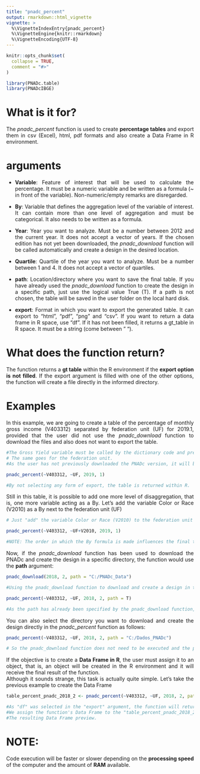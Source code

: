 ```yaml
---
title: "pnadc_percent"
output: rmarkdown::html_vignette
vignette: >
  %\VignetteIndexEntry{pnadc_percent}
  %\VignetteEngine{knitr::rmarkdown}
  %\VignetteEncoding{UTF-8}
---
```


```r
knitr::opts_chunk$set(
  collapse = TRUE,
  comment = "#>"
)
```

```r
library(PNADc.table)
library(PNADcIBGE)
```

# What is it for?
<div style="text-align: justify">
The _pnadc_percent_ function is used to create **percentage tables** and export them in csv (Excel), html, pdf formats and also create a Data Frame in R environment.

# arguments
<div style="text-align: justify">
* **Variable**:
Feature of interest that will be used to calculate the percentage. It must be a numeric variable and be written as a formula (~ in front of the variable). Non-numeric/empty remarks are disregarded.

* **By**:
Variable that defines the aggregation level of the variable of interest. It can contain more than one level of aggregation and must be categorical. It also needs to be written as a formula.

* **Year**:
Year you want to analyze. Must be a number between 2012 and the current year. It does not accept a vector of years. If the chosen edition has not yet been downloaded, the _pnadc_download_ function will be called automatically and create a design in the desired location.

* **Quartile**:
Quartile of the year you want to analyze. Must be a number between 1 and 4. It does not accept a vector of quartiles.

* **path**:
Location/directory where you want to save the final table. If you have already used the _pnadc_download_ function to create the design in a specific path, just use the logical value True (T). If a path is not chosen, the table will be saved in the user folder on the local hard disk.

* **export**:
Format in which you want to export the generated table. It can export to "html", "pdf", "png" and "csv". If you want to return a data frame in R space, use "df". If it has not been filled, it returns a gt_table in R space. It must be a string (come between " ").

# What does the function return?
<div style="text-align: justify">
The function returns a **gt table** within the R environment if the **export option is not filled**. If the export argument is filled with one of the other options, the function will create a file directly in the informed directory.

# Examples
<div style="text-align: justify">
In this example, we are going to create a table of the percentage of monthly gross income (V403312) separated by federation unit (UF) for 2019.1, provided that the user did not use the _pnadc_download_ function to download the files and also does not want to export the table.

```r
#The Gross Yield variable must be called by the dictionary code and preceded by ~
# The same goes for the federation unit.
#As the user has not previously downloaded the PNADc version, it will be downloaded automatically when executing the code and will be saved on the local disk.

pnadc_percent(~V403312, ~UF, 2019, 1)

#By not selecting any form of export, the table is returned within R.
```

<div style="text-align: justify">
Still in this table, it is possible to add one more level of disaggregation, that is, one more variable acting as a By.
Let's add the variable Color or Race (V2010) as a By next to the federation unit (UF)

```r
# Just "add" the variable Color or Race (V2010) to the federation unit (UF)

pnadc_percent(~V403312, ~UF+V2010, 2019, 1)

#NOTE: The order in which the By formula is made influences the final table, that is, the ~UF+V2010 By is different from the ~V2010+UF By
```

<div style="text-align: justify">
Now, if the _pnadc_download_ function has been used to download the PNADc and create the design in a specific directory, the function would use the **path** argument:

```r
pnadc_download(2018, 2, path = "C:/PNADc_Data")

#Using the pnadc_download function to download and create a design in the "Dados_PNADc" folder.

pnadc_percent(~V403312, ~UF, 2018, 2, path = T)

#As the path has already been specified by the pnadc_download function, just put the logical value True in the path argument of the pnadc_percent function.
```

<div style="text-align: justify">
You can also select the directory you want to download and create the design directly in the _pnadc_percent_ function as follows:

```r
pnadc_percent(~V403312, ~UF, 2018, 2, path = "C:/Dados_PNADc")

# So the pnadc_download function does not need to be executed and the percentage table is created inside the chosen folder.
```

<div style="text-align: justify">
If the objective is to create a **Data Frame in R**, the user must assign it to an object, that is, an object will be created in the R environment and it will receive the final result of the function.
<br/>Although it sounds strange, this task is actually quite simple. Let's take the previous example to create the Data Frame

```r
table_percent_pnadc_2018_2 <- pnadc_percent(~V403312, ~UF, 2018, 2, path = "C:/Dados_PNADc", export = "df")

#As "df" was selected in the "export" argument, the function will return a Data Frame.
#We assign the function's Data Frame to the "table_percent_pnadc_2018_2" object, so it will be saved so it can be used later. View(table_percent_pnadc_2018_2)
#The resulting Data Frame preview.
```

# NOTE:
<div style="text-align: justify">
Code execution will be faster or slower depending on the **processing speed** of the computer and the amount of **RAM** available.
